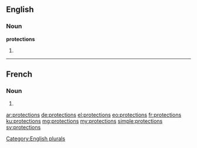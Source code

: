 ==English==

===Noun===
'''protections'''

# {{plural of|protection}}

[[Category:English plurals]]

----

==French==

===Noun===
{{head|fr|g=f-p}}

# {{plural of|protection|lang=fr}}

[[ar:protections]]
[[de:protections]]
[[el:protections]]
[[eo:protections]]
[[fr:protections]]
[[ku:protections]]
[[mg:protections]]
[[my:protections]]
[[simple:protections]]
[[sv:protections]]